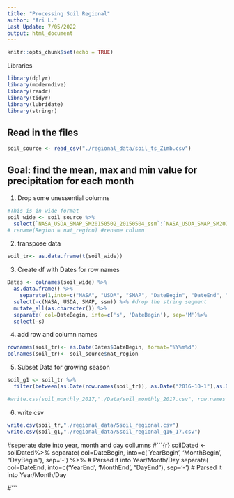 ```yaml
---
title: "Processing Soil Regional"
author: "Ari L."
Last Update: 7/05/2022
output: html_document
---
```


```r
knitr::opts_chunk$set(echo = TRUE)
```
Libraries
```r
library(dplyr)
library(moderndive)
library(readr)
library(tidyr)
library(lubridate)
library(stringr)
```

## Read in the files
```r
soil_source <- read_csv("./regional_data/soil_ts_Zimb.csv")

```

## Goal: find the mean, max and min value for precipitation for each month

1. Drop some unessential columns 
```r
#This is in wide format
soil_wide <- soil_source %>% 
  select(`NASA_USDA_SMAP_SM20150502_20150504_ssm`:`NASA_USDA_SMAP_SM20211229_20211231_ssm`) #%>% #select needed columns--Districts and observations
# rename(Region = nat_region) #rename column
```


2. transpose data
```r
soil_tr<- as.data.frame(t(soil_wide))
```

3. Create df with Dates for row names
```r
Dates <- colnames(soil_wide) %>% 
  as.data.frame() %>% 
    separate(1,into=c("NASA", "USDA", "SMAP", "DateBegin", "DateEnd", "ssm"), sep='_') %>% # Parsed it into Year/Month/Day
  select(-c(NASA, USDA, SMAP, ssm)) %>% #drop the string segment 
  mutate_all(as.character()) %>%
  separate( col=DateBegin, into=c('s', 'DateBegin'), sep='M')%>% 
  select(-s) 
```

4. add row and column names
```r
rownames(soil_tr)<- as.Date(Dates$DateBegin, format="%Y%m%d")
colnames(soil_tr)<- soil_source$nat_region
```

5. Subset Data for growing season
```r
soil_g1 <- soil_tr %>% 
  filter(between(as.Date(row.names(soil_tr)), as.Date("2016-10-1"),as.Date("2017-4-30"))) #%>% 

#write.csv(soil_monthly_2017,"./Data/soil_monthly_2017.csv", row.names = FALSE)
```


6. write csv
```r
write.csv(soil_tr,"./regional_data/Ssoil_regional.csv")
write.csv(soil_g1,"./regional_data/Ssoil_regional_g16_17.csv")
```



#seperate date into year, month and day collumns
#```{r}
soilDated <- soilDated%>%
  separate( col=DateBegin, into=c('YearBegin', 'MonthBegin', "DayBegin"), sep='-') %>% # Parsed it into Year/Month/Day
  separate( col=DateEnd, into=c('YearEnd', 'MonthEnd', "DayEnd"), sep='-')  # Parsed it into Year/Month/Day

#```

